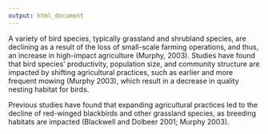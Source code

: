 ```yaml
---
output: html_document
---
```


A variety of bird species, typically grassland and shrubland species, are declining as a result of the loss of small-scale farming operations, and thus, an increase in high-impact agriculture (Murphy, 2003). Studies have found that bird species’ productivity, population size, and community structure are impacted by shifting agricultural practices, such as earlier and more frequent mowing (Murphy 2003), which result in a decrease in quality nesting habitat for birds. 


Previous studies have found that expanding agricultural practices led to the decline of red-winged blackbirds and other grassland species, as breeding habitats are impacted (Blackwell and Dolbeer 2001; Murphy 2003). 